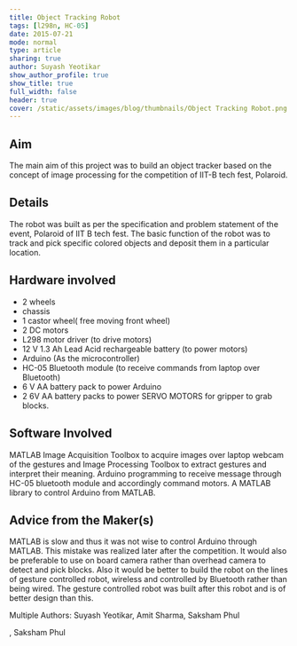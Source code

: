 ```yaml
---
title: Object Tracking Robot
tags: [l298n, HC-05]
date: 2015-07-21
mode: normal
type: article
sharing: true
author: Suyash Yeotikar
show_author_profile: true
show_title: true
full_width: false
header: true
cover: /static/assets/images/blog/thumbnails/Object Tracking Robot.png
---
```


## Aim

The main aim of this project was to build an object tracker based on the concept of image processing for the competition of IIT-B tech fest, Polaroid.

## Details

The robot was built as per the specification and problem statement of the event, Polaroid of IIT B tech fest. The basic function of the robot was to track and pick specific colored objects and deposit them in a particular location.

## Hardware involved

- 2 wheels
- chassis
- 1 castor wheel( free moving front wheel)
- 2 DC motors
- L298 motor driver (to drive motors)
- 12 V 1.3 Ah Lead Acid rechargeable battery (to power motors)
- Arduino (As the microcontroller)
- HC-05 Bluetooth module (to receive commands from laptop over Bluetooth)
- 6 V AA battery pack to power Arduino
- 2 6V AA battery packs to power SERVO MOTORS for gripper to grab blocks.

## Software Involved

MATLAB Image Acquisition Toolbox to acquire images over laptop webcam of the gestures and Image Processing Toolbox to extract gestures and interpret their meaning. Arduino programming to receive message through HC-05 bluetooth module and accordingly command motors. A MATLAB library to control Arduino from MATLAB.

## Advice from the Maker(s)

MATLAB is slow and thus it was not wise to control Arduino through MATLAB. This mistake was realized later after the competition. It would also be preferable to use on board camera rather than overhead camera to detect and pick blocks. Also it would be better to build the robot on the lines of gesture controlled robot, wireless and controlled by Bluetooth rather than being wired. The gesture controlled robot was built after this robot and is of better design than this.

Multiple Authors: Suyash Yeotikar, Amit Sharma, Saksham Phul

, Saksham Phul
